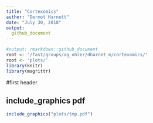 ```yaml
---
title: "Cortexomics"
author: "Dermot Harnett"
date: "July 30, 2018"
output:
  github_document
---
```




```r
#output: rmarkdown::github_document
root <- '/fast/groups/ag_ohler/dharnet_m/cortexomics/'
root <- 'plots/'
library(knitr)
library(magrittr)

```

#first header

## include_graphics pdf
```r
include_graphics("plots/tmp.pdf")

```

